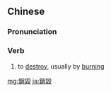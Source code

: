 {{also|销毁}}
==Chinese==
{{zh-forms|s=销毁}}

===Pronunciation===
{{zh-pron
|m=xiāohuǐ
|c=siu1 wai2
|mn=siau-húi
|cat=v
}}

===Verb===
{{zh-verb}}

# to [[destroy]], usually by [[burning]] {{gloss|especially criminal evidence}}

[[mg:銷毀]]
[[ja:銷毀]]